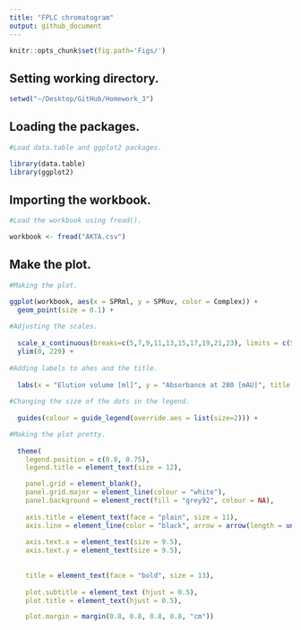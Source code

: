 ```yaml
---
title: "FPLC chromatogram"
output: github_document
---
```


```r
knitr::opts_chunk$set(fig.path='Figs/')
```

## Setting working directory.
```r

setwd("~/Desktop/GitHub/Homework_3")

```


## Loading the packages.
```r

#Load data.table and ggplot2 packages.

library(data.table)
library(ggplot2)

```

## Importing the workbook.
```r

#Load the workbook using fread().

workbook <- fread("AKTA.csv")

```

## Make the plot.
```r

#Making the plot.

ggplot(workbook, aes(x = SPRml, y = SPRuv, color = Complex)) +
  geom_point(size = 0.1) +
 
#Adjusting the scales.
  
  scale_x_continuous(breaks=c(5,7,9,11,13,15,17,19,21,23), limits = c(5, 23)) +
  ylim(0, 220) +
 
#Adding labels to ahes and the title. 
  
  labs(x = "Elution volume [ml]", y = "Absorbance at 280 [mAU]", title = "Protein complexes", subtitle = "SD200") +
 
#Changing the size of the dots in the legend. 
  
  guides(colour = guide_legend(override.aes = list(size=2))) +

#Making the plot pretty.
  
  theme( 
    legend.position = c(0.8, 0.75),
    legend.title = element_text(size = 12),

    panel.grid = element_blank(),
    panel.grid.major = element_line(colour = "white"), 
    panel.background = element_rect(fill = "grey92", colour = NA),
    
    axis.title = element_text(face = "plain", size = 11),
    axis.line = element_line(color = "black", arrow = arrow(length = unit(0.1, "inches"))),
    
    axis.text.x = element_text(size = 9.5), 
    axis.text.y = element_text(size = 9.5),
    
    
    title = element_text(face = "bold", size = 13),
    
    plot.subtitle = element_text (hjust = 0.5),
    plot.title = element_text(hjust = 0.5),

    plot.margin = margin(0.8, 0.8, 0.8, 0.8, "cm"))



```

